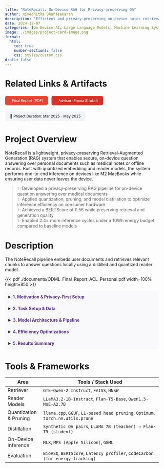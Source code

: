 ```yaml
---
title: "NoteRecall: On-Device RAG for Privacy-preserving QA"
author: Nivedhitha Dhanasekaran
description: "Efficient and privacy-preserving on-device notes retrieval and question answering system"
date: 2024-12-07
categories: [On-Device AI, Large Language Models, Machine Learning Systems, Natural Language Processing]
image: ./images/project-card-image.png
format:
  html:
    toc: true
    number-sections: false
    css: styles/custom.css
draft: false
---
```


# Related Links & Artifacts

<div style="display: flex; flex-wrap: wrap; gap: 0.75rem; margin-top: 1rem; font-size: 0.85em;">

  <a href="./documents/noterecall_final_report.pdf" target="_blank" style="background-color:#ea4335; color:white; padding:8px 16px; border-radius:6px; text-decoration:none;"><i class="bi bi-file-earmark-text" style="margin-right:6px;"></i>Final Report (PDF)</a>

  <a href="https://www.lti.cs.cmu.edu/people/faculty/strubell-emma.html" target="_blank" style="background-color:#d93025; color:white; padding:8px 16px; border-radius:6px; text-decoration:none;"><i class="bi bi-person-lines-fill" style="margin-right:6px;"></i>Advisor: Emma Strubell</a>

  <span style="background-color:#f3f4f6; color:#111; padding:8px 16px; border-radius:6px;">📅 Project Duration: Mar 2025 - May 2025</span>

</div>

# Project Overview

NoteRecall is a lightweight, privacy-preserving Retrieval-Augmented Generation (RAG) system that enables secure, on-device question answering over personal documents such as medical notes or offline records. Built with quantized embedding and reader models, the system performs end-to-end inference on devices like M2 MacBooks while ensuring user data never leaves the device.

> ✨ Developed a privacy-preserving RAG pipeline for on-device question answering over medical documents  
> ✨ Applied quantization, pruning, and model distillation to optimize inference efficiency on consumer hardware  
> ✨ Achieved a BERTScore of 0.56 while preserving retrieval and generation quality  
> ✨ Enabled 2.4× more inference cycles under a 10Wh energy budget compared to baseline models  


# Description

The NoteRecall pipeline embeds user documents and retrieves relevant chunks to answer questions locally using a distilled and quantized reader model.

{{< pdf ./documents/ODML_Final_Report_ACL_Personal.pdf width=100% height=850 >}}

<details style="background-color:#f9f9fc; border-radius:10px; padding:0.75em;"><summary><span style="color:#593196;"><b>1. Motivation & Privacy-First Setup</b></span></summary>

- Eliminates the need for cloud-based LLMs and reduces risk of data leakage  
- Designed for privacy-critical use cases like medical records and personal notes  
- Empowers users with offline, secure information retrieval  
- Ensures all computation (embedding, search, generation) remains local  

</details>

<details style="background-color:#f9f9fc; border-radius:10px; padding:0.75em;"><summary><span style="color:#593196;"><b>2. Task Setup & Data</b></span></summary>

- Input: User documents (context) and natural language queries  
- Output: Retrieved passages and generated answers  
- Dataset: BioASQ Task B medical QA corpus (3,680 docs, 300 QA pairs)  
- Metrics: BERTScore F1, end-to-end latency, energy efficiency (inferences per 10Wh)  

</details>

<details style="background-color:#f9f9fc; border-radius:10px; padding:0.75em;"><summary><span style="color:#593196;"><b>3. Model Architecture & Pipeline</b></span></summary>

- Dense retriever: GTE-Qwen-2 Instruct (1.5B)  
- Reader model: LLaMA3.2-1B or distilled Flan-T5  
- Vector store: FAISS with HNSW indexing  
- Chunking strategy: 512-token overlapping spans  
- Top-k retrieval (k=3) used as reader context  
- End-to-end inference optimized with MLX and MPS  

</details>

<details style="background-color:#f9f9fc; border-radius:10px; padding:0.75em;"><summary><span style="color:#593196;"><b>4. Efficiency Optimizations</b></span></summary>

- Quantization (Q3_K_S, Q5_K_M via llama.cpp)  
- Structured/unstructured pruning of FFNs & attention heads  
- Model distillation from LLaMA3 to Flan-T5 for latency and energy gains  
- Evaluated MoE-style readers for tradeoff exploration  

</details>

<details style="background-color:#f9f9fc; border-radius:10px; padding:0.75em;"><summary><span style="color:#593196;"><b>5. Results Summary</b></span></summary>

- BERTScore F1: 0.5693 (full-precision), 0.5597 (distilled Flan-T5)  
- Latency: Reduced from 8.5s to 1.45s (quantized models)  
- Energy: ~2.4× more inferences under 10Wh using Flan-T5  
- MoE models yielded higher accuracy but were memory inefficient on M2 hardware  

</details>

# Tools & Frameworks

| Area                      | Tools / Stack Used                                                                  |
|---------------------------|--------------------------------------------------------------------------------------|
| Retriever                 | `GTE-Qwen-2 Instruct`, `FAISS`, `HNSW`                                               |
| Reader Models             | `LLaMA3.2-1B-Instruct`, `Flan-T5-Base`, `Qwen1.5-MoE-A2.7B`                           |
| Quantization & Pruning    | `llama.cpp`, `GGUF`, `L1-based head pruning`, `Optimum`, `torch.nn.utils.prune`     |
| Distillation              | `Synthetic QA pairs`, `LLaMA 7B (teacher) → Flan-T5 (student)`                      |
| On-Device Inference       | `MLX`, `MPS (Apple Silicon)`, `GGML`                                                 |
| Evaluation                | `BioASQ`, `BERTScore`, `Latency profiler`, `CodeCarbon (for energy tracking)`          |

